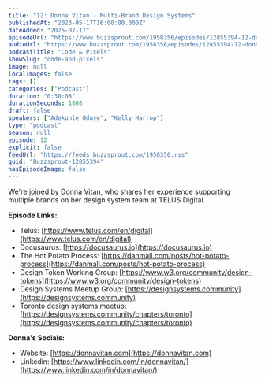 ```yaml
---
title: "12: Donna Vitan - Multi-Brand Design Systems"
publishedAt: "2023-05-17T16:00:00.000Z"
dateAdded: "2025-07-17"
episodeUrl: "https://www.buzzsprout.com/1958356/episodes/12855394-12-donna-vitan-multi-brand-design-systems.mp3"
audioUrl: "https://www.buzzsprout.com/1958356/episodes/12855394-12-donna-vitan-multi-brand-design-systems.mp3"
podcastTitle: "Code & Pixels"
showSlug: "code-and-pixels"
image: null
localImages: false
tags: []
categories: ["Podcast"]
duration: "0:30:08"
durationSeconds: 1808
draft: false
speakers: ["Adekunle Oduye", "Kelly Harrop"]
type: "podcast"
season: null
episode: 12
explicit: false
feedUrl: "https://feeds.buzzsprout.com/1958356.rss"
guid: "Buzzsprout-12855394"
hasEpisodeImage: false
---
```

We're joined by Donna Vitan, who shares her experience supporting multiple brands on her design system team at TELUS Digital.  
  
**Episode Links:**

-   Telus: [https://www.telus.com/en/digital](https://www.telus.com/en/digital)
-   Docusaurus: [https://docusaurus.io](https://docusaurus.io)
-   The Hot Potato Process: [https://danmall.com/posts/hot-potato-process](https://danmall.com/posts/hot-potato-process)
-   Design Token Working Group: [https://www.w3.org/community/design-tokens](https://www.w3.org/community/design-tokens)
-   Design Systems Meetup Group: [https://designsystems.community](https://designsystems.community)
-   Toronto design systems meetup: [https://designsystems.community/chapters/toronto](https://designsystems.community/chapters/toronto)

**Donna's Socials:**

-   Website: [https://donnavitan.com](https://donnavitan.com)
-   Linkedin: [https://www.linkedin.com/in/donnavitan/](https://www.linkedin.com/in/donnavitan/)
